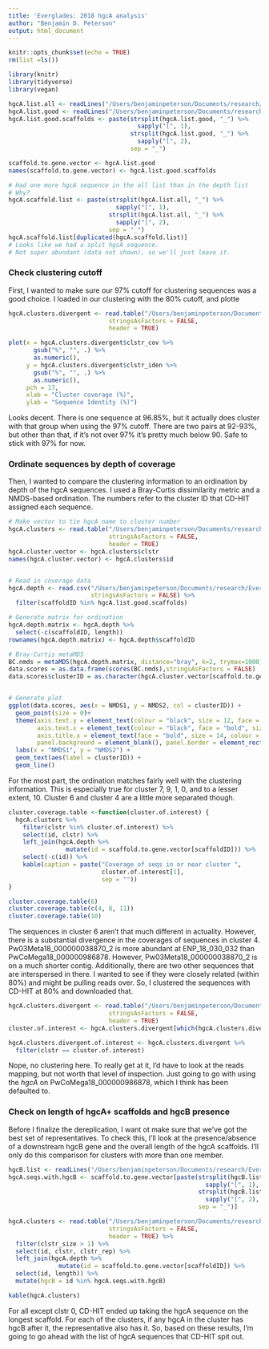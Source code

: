 ```yaml
---
title: 'Everglades: 2018 hgcA analysis'
author: "Benjamin D. Peterson"
output: html_document
---
```


```r
knitr::opts_chunk$set(echo = TRUE)
rm(list =ls())

library(knitr)
library(tidyverse)
library(vegan)

hgcA.list.all <- readLines("/Users/benjaminpeterson/Documents/research/Everglades/dataEdited/2018_analysis_assembly/hgcA/identification/hgcA_raw.txt")
hgcA.list.good <- readLines("/Users/benjaminpeterson/Documents/research/Everglades/dataEdited/2018_analysis_assembly/hgcA/identification/hgcA_good.txt")
hgcA.list.good.scaffolds <- paste(strsplit(hgcA.list.good, "_") %>%
                                    sapply("[", 1),
                                  strsplit(hgcA.list.good, "_") %>%
                                    sapply("[", 2),
                                  sep = "_")

scaffold.to.gene.vector <- hgcA.list.good
names(scaffold.to.gene.vector) <- hgcA.list.good.scaffolds

# Had one more hgcA sequence in the all list than in the depth list
# Why?
hgcA.scaffold.list <- paste(strsplit(hgcA.list.all, "_") %>%
                              sapply("[", 1),
                            strsplit(hgcA.list.all, "_") %>%
                              sapply("[", 2),
                            sep = "_")
hgcA.scaffold.list[duplicated(hgcA.scaffold.list)]
# Looks like we had a split hgcA sequence.
# Not super abundant (data not shown), so we'll just leave it.
```

### Check clustering cutoff

First, I wanted to make sure our 97% cutoff for clustering sequences was a good choice.
I loaded in our clustering with the 80% cutoff, and plotte
```r

hgcA.clusters.divergent <- read.table("/Users/benjaminpeterson/Documents/research/Everglades/dataEdited/2018_analysis_assembly/hgcA/dereplication/hgcA_divergent_cluster_faa.tsv",
                            stringsAsFactors = FALSE,
                            header = TRUE)

plot(x = hgcA.clusters.divergent$clstr_cov %>%
       gsub("%", "", .) %>%
       as.numeric(),
     y = hgcA.clusters.divergent$clstr_iden %>%
       gsub("%", "", .) %>%
       as.numeric(),
     pch = 17,
     xlab = "Cluster coverage (%)",
     ylab = "Sequence Identity (%)")
```

Looks decent.
There is one sequence at 96.85%, but it actually does cluster with that group when using the 97% cutoff.
There are two pairs at 92-93%, but other than that, if it's not over 97% it's pretty much below 90.
Safe to stick with 97% for now.



### Ordinate sequences by depth of coverage

Then, I wanted to compare the clustering information to an ordination by depth of the hgcA sequences.
I used a Bray-Curtis dissimilarity metric and a NMDS-based ordination.
The numbers refer to the cluster ID that CD-HIT assigned each sequence.

```r

# Make vector to tie hgcA name to cluster number
hgcA.clusters <- read.table("/Users/benjaminpeterson/Documents/research/Everglades/dataEdited/2018_analysis_assembly/hgcA/dereplication/hgcA_cluster_faa.tsv",
                            stringsAsFactors = FALSE,
                            header = TRUE)
hgcA.cluster.vector <- hgcA.clusters$clstr
names(hgcA.cluster.vector) <- hgcA.clusters$id


# Read in coverage data
hgcA.depth <- read.csv("/Users/benjaminpeterson/Documents/research/Everglades/dataEdited/2018_analysis_assembly/hgcA/depth/hgcA_coverage.csv",
                       stringsAsFactors = FALSE) %>%
  filter(scaffoldID %in% hgcA.list.good.scaffolds)

# Generate matrix for ordination
hgcA.depth.matrix <- hgcA.depth %>%
  select(-c(scaffoldID, length))
rownames(hgcA.depth.matrix) <- hgcA.depth$scaffoldID

# Bray-Curtis metaMDS
BC.nmds = metaMDS(hgcA.depth.matrix, distance="bray", k=2, trymax=1000)
data.scores = as.data.frame(scores(BC.nmds),stringsAsFactors = FALSE)
data.scores$clusterID = as.character(hgcA.cluster.vector[scaffold.to.gene.vector[rownames(data.scores)]])


# Generate plot
ggplot(data.scores, aes(x = NMDS1, y = NMDS2, col = clusterID)) + 
  geom_point(size = 0)+ 
  theme(axis.text.y = element_text(colour = "black", size = 12, face = "bold"), 
        axis.text.x = element_text(colour = "black", face = "bold", size = 12), 
        axis.title.x = element_text(face = "bold", size = 14, colour = "black"), 
        panel.background = element_blank(), panel.border = element_rect(colour = "black", fill = NA, size = 1.2)) + 
  labs(x = "NMDS1", y = "NMDS2") +
  geom_text(aes(label = clusterID)) +
  geom_line()


```

For the most part, the ordination matches fairly well with the clustering information.
This is especially true for cluster 7, 9, 1, 0, and to a lesser extent, 10.
Cluster 6 and cluster 4 are a little more separated though.

```r

cluster.coverage.table <-function(cluster.of.interest) {
  hgcA.clusters %>%
    filter(clstr %in% cluster.of.interest) %>%
    select(id, clstr) %>%
    left_join(hgcA.depth %>%
                mutate(id = scaffold.to.gene.vector[scaffoldID])) %>%
    select(-c(id)) %>%
    kable(caption = paste("Coverage of seqs in or near cluster ",
                          cluster.of.interest[1],
                          sep = ""))
}

cluster.coverage.table(6)
cluster.coverage.table(c(4, 8, 11))
cluster.coverage.table(10)

```

The sequences in cluster 6 aren't that much different in actuality.
However, there is a substantial divergence in the coverages of sequences in cluster 4.
Pw03Meta18_000000038870_2 is more abundant at ENP_18_030_032 than PwCoMega18_000000986878.
However, Pw03Meta18_000000038870_2 is on a much shorter contig.
Additionally, there are two other sequences that are interspersed in there.
I wanted to see if they were closely related (within 80%) and might be pulling reads over.
So, I clustered the sequences with CD-HIT at 80% and downloaded that.

```r

hgcA.clusters.divergent <- read.table("/Users/benjaminpeterson/Documents/research/Everglades/dataEdited/2018_analysis_assembly/hgcA/dereplication/hgcA_divergent_cluster_faa.tsv",
                            stringsAsFactors = FALSE,
                            header = TRUE)
cluster.of.interest <- hgcA.clusters.divergent[which(hgcA.clusters.divergent$id == "Pw03Meta18_000000038870_2"), "clstr"]

hgcA.clusters.divergent.of.interest <- hgcA.clusters.divergent %>%
  filter(clstr == cluster.of.interest)
```

Nope, no clustering here.
To really get at it, I'd have to look at the reads mapping, but not worth that level of inspection.
Just going to go with using the *hgcA* on PwCoMega18_000000986878, which I think has been defaulted to.


### Check on length of hgcA+ scaffolds and hgcB presence

Before I finalize the dereplication, I want ot make sure that we've got the best set of representatives.
To check this, I'll look at the presence/absence of a downstream hgcB gene and the overall length of the hgcA scaffolds.
I'll only do this comparison for clusters with more than one member.

```r

hgcB.list <- readLines("/Users/benjaminpeterson/Documents/research/Everglades/dataEdited/2018_analysis_assembly/hgcA/hgcB/hgcB.txt")
hgcA.seqs.with.hgcB <- scaffold.to.gene.vector[paste(strsplit(hgcB.list, "_") %>%
                                                       sapply("[", 1),
                                                     strsplit(hgcB.list, "_") %>%
                                                       sapply("[", 2),
                                                     sep = "_")]

hgcA.clusters <- read.table("/Users/benjaminpeterson/Documents/research/Everglades/dataEdited/2018_analysis_assembly/hgcA/dereplication/hgcA_cluster_faa.tsv",
                            stringsAsFactors = FALSE,
                            header = TRUE) %>%
  filter(clstr_size > 1) %>%
  select(id, clstr, clstr_rep) %>%
  left_join(hgcA.depth %>%
              mutate(id = scaffold.to.gene.vector[scaffoldID]) %>%
  select(id, length)) %>%
  mutate(hgcB = id %in% hgcA.seqs.with.hgcB)

kable(hgcA.clusters)
```

For all except clstr 0, CD-HIT ended up taking the hgcA sequence on the longest scaffold.
For each of the clusters, if any hgcA in the cluster has hgcB after it, the representative also has it.
So, based on these results, I'm going to go ahead with the list of hgcA sequences that CD-HIT spit out.

